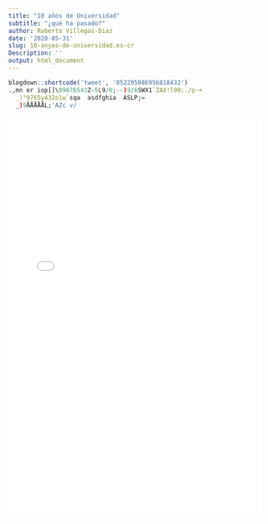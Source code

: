 ```yaml
---
title: "10 años de Universidad"
subtitle: "¿qué ha pasado?"
author: Roberto Villegas-Diaz
date: '2020-05-31'
slug: 10-anyos-de-universidad.es-cr
Description: ''
output: html_document
---
```


<meta http-equiv="refresh" content="time; URL=/presentations/2020-07" />

```r
blogdown::shortcode('tweet', '852205086956818432')
.,mn er iop[]\09876543Z~5L9/0;--)9/6SWX1`ZAX!l90;./p-+
  _)"9765y432e1w`sqa  asdfghia  ASLP;=
  _)9ÅÅÅÅÅL;'AZc v/
```

<iframe height="800" width="100%" frameborder="no" src="2020-07"> </iframe>